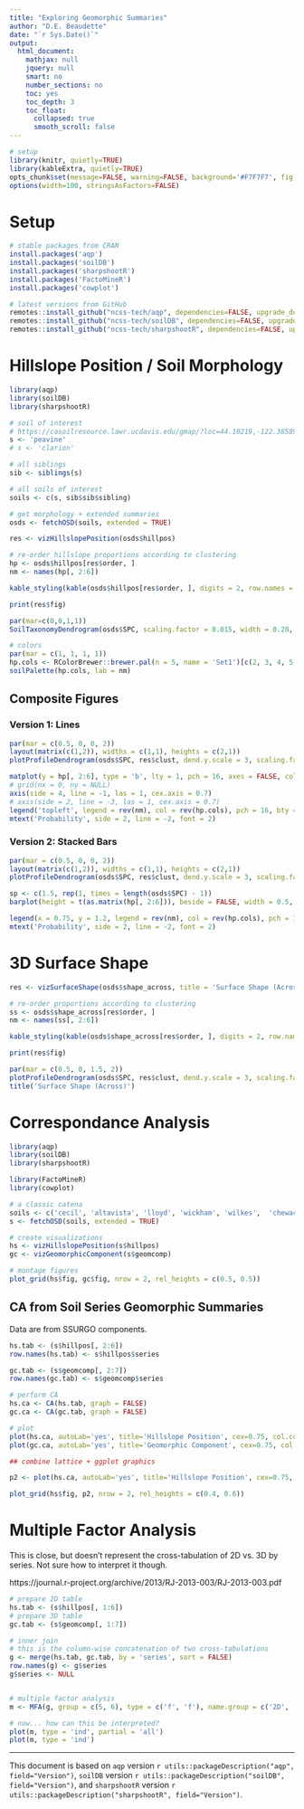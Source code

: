 ```yaml
---
title: "Exploring Geomorphic Summaries"
author: "D.E. Beaudette"
date: "`r Sys.Date()`"
output:
  html_document:
    mathjax: null
    jquery: null
    smart: no
    number_sections: no
    toc: yes
    toc_depth: 3
    toc_float:
      collapsed: true
      smooth_scroll: false
---
```



```r
# setup
library(knitr, quietly=TRUE)
library(kableExtra, quietly=TRUE)
opts_chunk$set(message=FALSE, warning=FALSE, background='#F7F7F7', fig.align='center', fig.retina = 1, dev='png', tidy=FALSE, verbose=FALSE)
options(width=100, stringsAsFactors=FALSE)
```

# Setup
```r
# stable packages from CRAN
install.packages('aqp')
install.packages('soilDB')
install.packages('sharpshootR')
install.packages('FactoMineR')
install.packages('cowplot')

# latest versions from GitHub
remotes::install_github("ncss-tech/aqp", dependencies=FALSE, upgrade_dependencies=FALSE)
remotes::install_github("ncss-tech/soilDB", dependencies=FALSE, upgrade_dependencies=FALSE)
remotes::install_github("ncss-tech/sharpshootR", dependencies=FALSE, upgrade_dependencies=FALSE)
```



# Hillslope Position / Soil Morphology
```r
library(aqp)
library(soilDB)
library(sharpshootR)

# soil of interest
# https://casoilresource.lawr.ucdavis.edu/gmap/?loc=44.10219,-122.38589,z14
s <- 'peavine'
# s <- 'clarion'

# all siblings
sib <- siblings(s)

# all soils of interest
soils <- c(s, sib$sib$sibling)

# get morphology + extended summaries
osds <- fetchOSD(soils, extended = TRUE)
```

```r
res <- vizHillslopePosition(osds$hillpos)

# re-order hillslope proportions according to clustering
hp <- osds$hillpos[res$order, ]
nm <- names(hp[, 2:6])
```

```r
kable_styling(kable(osds$hillpos[res$order, ], digits = 2, row.names = FALSE, format = 'html'), font_size = 10, full_width = FALSE)
```

```r
print(res$fig)
```

```r
par(mar=c(0,0,1,1))
SoilTaxonomyDendrogram(osds$SPC, scaling.factor = 0.015, width = 0.28, name.style = 'center-center')
```

```r
# colors
par(mar = c(1, 1, 1, 1))
hp.cols <- RColorBrewer::brewer.pal(n = 5, name = 'Set1')[c(2, 3, 4, 5, 1)]
soilPalette(hp.cols, lab = nm)
```

## Composite Figures

### Version 1: Lines
```r
par(mar = c(0.5, 0, 0, 2))
layout(matrix(c(1,2)), widths = c(1,1), heights = c(2,1))
plotProfileDendrogram(osds$SPC, res$clust, dend.y.scale = 3, scaling.factor = 0.012, y.offset = 0.2, width = 0.32, name.style = 'center-center', cex.names = 0.7, shrink = TRUE, cex.id = 0.55)

matplot(y = hp[, 2:6], type = 'b', lty = 1, pch = 16, axes = FALSE, col = hp.cols, xlab = '', ylab = '', xlim = c(0.5, length(osds$SPC) + 1))
# grid(nx = 0, ny = NULL)
axis(side = 4, line = -1, las = 1, cex.axis = 0.7)
# axis(side = 2, line = -3, las = 1, cex.axis = 0.7)
legend('topleft', legend = rev(nm), col = rev(hp.cols), pch = 16, bty = 'n', cex = 0.8, pt.cex = 2, horiz = TRUE, inset = c(0.01, 0.01))
mtext('Probability', side = 2, line = -2, font = 2)
```


### Version 2: Stacked Bars
```r
par(mar = c(0.5, 0, 0, 2))
layout(matrix(c(1,2)), widths = c(1,1), heights = c(2,1))
plotProfileDendrogram(osds$SPC, res$clust, dend.y.scale = 3, scaling.factor = 0.012, y.offset = 0.2, width = 0.32, name.style = 'center-center', cex.names = 0.7, shrink = TRUE, cex.id = 0.55)

sp <- c(1.5, rep(1, times = length(osds$SPC) - 1))
barplot(height = t(as.matrix(hp[, 2:6])), beside = FALSE, width = 0.5, space = sp, col = hp.cols,  axes = FALSE, xlab = '', ylab = '', xlim = c(0.5, length(osds$SPC) + 1), ylim = c(0, 1.2))

legend(x = 0.75, y = 1.2, legend = rev(nm), col = rev(hp.cols), pch = 15, bty = 'n', cex = 0.8, pt.cex = 1.25, horiz = TRUE)
mtext('Probability', side = 2, line = -2, font = 2)

```


# 3D Surface Shape
```r
res <- vizSurfaceShape(osds$shape_across, title = 'Surface Shape (Across)')

# re-order proportions according to clustering
ss <- osds$shape_across[res$order, ]
nm <- names(ss[, 2:6])
```

```r
kable_styling(kable(osds$shape_across[res$order, ], digits = 2, row.names = FALSE, format = 'html'), font_size = 10, full_width = FALSE)
```

```r
print(res$fig)
```

```r
par(mar = c(0.5, 0, 1.5, 2))
plotProfileDendrogram(osds$SPC, res$clust, dend.y.scale = 3, scaling.factor = 0.012, y.offset = 0.2, width = 0.32, name.style = 'center-center', cex.names = 0.7, shrink = TRUE, cex.id = 0.55)
title('Surface Shape (Across)')
```


# Correspondance Analysis
```r
library(aqp)
library(soilDB)
library(sharpshootR)

library(FactoMineR)
library(cowplot)

# a classic catena
soils <- c('cecil', 'altavista', 'lloyd', 'wickham', 'wilkes',  'chewacla', 'congaree')
s <- fetchOSD(soils, extended = TRUE)

# create visualizations
hs <- vizHillslopePosition(s$hillpos)
gc <- vizGeomorphicComponent(s$geomcomp)
```

```r
# montage figures
plot_grid(hs$fig, gc$fig, nrow = 2, rel_heights = c(0.5, 0.5))
```

## CA from Soil Series Geomorphic Summaries
Data are from SSURGO components.
```r
hs.tab <- (s$hillpos[, 2:6])
row.names(hs.tab) <- s$hillpos$series

gc.tab <- (s$geomcomp[, 2:7])
row.names(gc.tab) <- s$geomcomp$series

# perform CA
hs.ca <- CA(hs.tab, graph = FALSE)
gc.ca <- CA(gc.tab, graph = FALSE)
```

```r
# plot
plot(hs.ca, autoLab='yes', title='Hillslope Position', cex=0.75, col.col='firebrick', col.row='royalblue')
plot(gc.ca, autoLab='yes', title='Geomorphic Component', cex=0.75, col.col='firebrick', col.row='royalblue')
```

```r
## combine lattice + ggplot graphics

p2 <- plot(hs.ca, autoLab='yes', title='Hillslope Position', cex=0.75, col.col='firebrick', col.row='royalblue')

plot_grid(hs$fig, p2, nrow = 2, rel_heights = c(0.4, 0.6))

```



# Multiple Factor Analysis
This is close, but doesn't represent the cross-tabulation of 2D vs. 3D by series. Not sure how to interpret it though. 

https://journal.r-project.org/archive/2013/RJ-2013-003/RJ-2013-003.pdf
```r

# prepare 2D table
hs.tab <- (s$hillpos[, 1:6])
# prepare 3D table
gc.tab <- (s$geomcomp[, 1:7])

# inner join
# this is the column-wise concatenation of two cross-tabulations
g <- merge(hs.tab, gc.tab, by = 'series', sort = FALSE)
row.names(g) <- g$series
g$series <- NULL


# multiple factor analysis
m <- MFA(g, group = c(5, 6), type = c('f', 'f'), name.group = c('2D', '3D'), graph = FALSE)

# now... how can this be interpreted?
plot(m, type = 'ind', partial = 'all')
plot(m, type = 'ind')
```




----------------------------
This document is based on `aqp` version `r utils::packageDescription("aqp", field="Version")`, `soilDB` version `r utils::packageDescription("soilDB", field="Version")`, and `sharpshootR` version `r utils::packageDescription("sharpshootR", field="Version")`.
